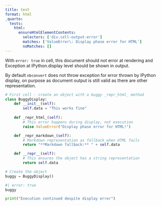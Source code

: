 ```yaml
---
title: test
format: html
_quarto:
  tests:
    html:
      ensureHtmlElementContents: 
        selectors: ['div.cell-output-error']
        matches: ['ValueError\: Display phase error for HTML']
        noMatches: []
---
```


With `error: true` in cell, this document should not error at rendering and Exception at IPython.display level should be shown in output. 

By default `nbconvert` does not throw exception for error thrown by IPython display, on purpose as document output is still valid as there are other representation. 

```python
# First cell - create an object with a buggy _repr_html_ method
class BuggyDisplay:
    def __init__(self):
        self.data = "This works fine"
    
    def _repr_html_(self):
        # This error happens during display, not execution
        raise ValueError("Display phase error for HTML!")

    def _repr_markdown_(self):
        # Markdown representation as fallback when HTML fails
        return "**Markdown fallback:** " + self.data

    def __repr__(self):
        # This ensures the object has a string representation
        return self.data

# Create the object
buggy = BuggyDisplay()
```

```python
#| error: true
buggy
```

```python
print("Execution continued despite display error")
```
